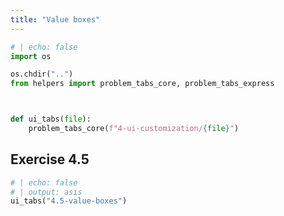 ```yaml
---
title: "Value boxes"
---
```

```python
# | echo: false
import os

os.chdir("..")
from helpers import problem_tabs_core, problem_tabs_express



def ui_tabs(file):
    problem_tabs_core(f"4-ui-customization/{file}")


```

## Exercise 4.5

```python
# | echo: false
# | output: asis
ui_tabs("4.5-value-boxes")
```